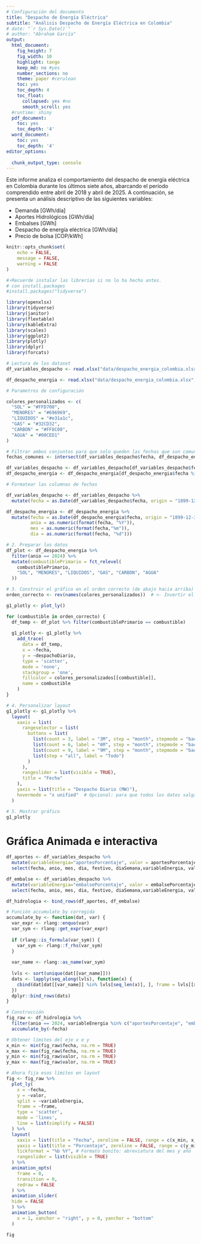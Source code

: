 ```yaml
---
# Configuración del documento
title: "Despacho de Energía Eléctrica"
subtitle: "Análisis Despacho de Energía Eléctrica en Colombia"
# date: "`r Sys.Date()`"
# author: "Abraham García"
output:
  html_document: 
    fig_height: 7
    fig_width: 10
    highlight: tango
    keep_md: no #yes
    number_sections: no
    theme: paper #cerulean
    toc: yes
    toc_depth: 4
    toc_float:
      collapsed: yes #no
      smooth_scroll: yes
  #runtime: shiny
  pdf_document:
    toc: yes
    toc_depth: '4'
  word_document:
    toc: yes
    toc_depth: '4'
editor_options:
  
  chunk_output_type: console
---
```


Este informe analiza el comportamiento del despacho de energía eléctrica en Colombia durante los últimos siete años, abarcando el período comprendido entre abril de 2018 y abril de 2025.
A continuación, se presenta un análisis descriptivo de las siguientes variables:

- Demanda [GWh/día]
- Aportes Hidrológicos [GWh/día]
- Embalses [GWh]
- Despacho de energía eléctrica [GWh/día]
- Precio de bolsa [COP/kWh]

```r
knitr::opts_chunk$set(
	echo = FALSE,
	message = FALSE,
	warning = FALSE
)

#⚡Recuerde instalar las librerias si no lo ha hecho antes.
# con install.packages
#install.packages("tidyverse")

library(openxlsx)
library(tidyverse)
library(janitor)
library(flextable)
library(kableExtra)
library(scales)
library(ggplot2)
library(plotly)
library(dplyr)
library(forcats)

# Lectura de los dataset
df_variables_despacho <- read.xlsx("data/despacho_energia_colombia.xlsx",sheet = "VariablesDespacho")

df_despacho_energia <- read.xlsx("data/despacho_energia_colombia.xlsx",sheet = "DespachoEnergia")

```

```r
# Parametros de configuración

colores_personalizados <- c(
  "SOL" = "#FFD700",
  "MENORES" = "#696969",
  "LIQUIDOS" = "#e31a1c",
  "GAS" = "#32CD32",
  "CARBON" = "#FF8C00",
  "AGUA" = "#00CED1"
)
```


```r

# Filtrar ambos conjuntos para que solo queden las fechas que son comunes a ambos dataset
fechas_comunes <- intersect(df_variables_despacho$fecha, df_despacho_energia$fecha)

df_variables_despacho <- df_variables_despacho[df_variables_despacho$fecha %in% fechas_comunes,]
df_despacho_energia <- df_despacho_energia[df_despacho_energia$fecha %in% fechas_comunes,]

# Formatear las columnas de fechas

df_variables_despacho <- df_variables_despacho %>% 
  mutate(fecha = as.Date(df_variables_despacho$fecha, origin = "1899-12-30"))

df_despacho_energia <- df_despacho_energia %>% 
  mutate(fecha = as.Date(df_despacho_energia$fecha, origin = "1899-12-30"),
         anio = as.numeric(format(fecha, "%Y")),
         mes = as.numeric(format(fecha,"%m")),
         dia = as.numeric(format(fecha, "%d")))

```


```r
# 2. Preparar los datos
df_plot <- df_despacho_energia %>%
  filter(anio == 2024) %>%
  mutate(combustiblePrimario = fct_relevel(
    combustiblePrimario,
    "SOL", "MENORES", "LIQUIDOS", "GAS", "CARBON", "AGUA"
  ))

# 3. Construir el gráfico en el orden correcto (de abajo hacia arriba)
orden_correcto <- rev(names(colores_personalizados))  # <- Invertir el orden para apilado correcto

g1_plotly <- plot_ly()

for (combustible in orden_correcto) {
  df_temp <- df_plot %>% filter(combustiblePrimario == combustible)
  
  g1_plotly <- g1_plotly %>%
    add_trace(
      data = df_temp,
      x = ~fecha,
      y = ~despachoDiario,
      type = 'scatter',
      mode = 'none',
      stackgroup = 'one',
      fillcolor = colores_personalizados[[combustible]],
      name = combustible
    )
}

# 4. Personalizar layout
g1_plotly <- g1_plotly %>%
  layout(
    xaxis = list(
      rangeselector = list(
        buttons = list(
          list(count = 3, label = "3M", step = "month", stepmode = "backward"),
          list(count = 6, label = "6M", step = "month", stepmode = "backward"),
          list(count = 9, label = "9M", step = "month", stepmode = "backward"),
          list(step = "all", label = "Todo")
        )
      ),
      rangeslider = list(visible = TRUE),
      title = "Fecha"
    ),
    yaxis = list(title = "Despacho Diario (MW)"),
    hovermode = "x unified"  # Opcional: para que todos los datos salgan alineados en el hover
  )

# 5. Mostrar gráfico
g1_plotly


```



# Gráfica Animada e interactiva
```r

df_aportes <- df_variables_despacho %>%
  mutate(variableEnergia="aportesPorcentaje", valor = aportesPorcentaje) %>% 
  select(fecha, anio, mes, dia, festivo, diaSemana,variableEnergia, valor)

df_embalse <- df_variables_despacho %>%
  mutate(variableEnergia="embalsePorcentaje", valor = embalsePorcentaje) %>% 
  select(fecha, anio, mes, dia, festivo, diaSemana,variableEnergia, valor)

df_hidrologia <- bind_rows(df_aportes, df_embalse)

# Función accumulate_by corregida
accumulate_by <- function(dat, var) {
  var_expr <- rlang::enquo(var)
  var_sym <- rlang::get_expr(var_expr)
  
  if (rlang::is_formula(var_sym)) {
    var_sym <- rlang::f_rhs(var_sym)
  }
  
  var_name <- rlang::as_name(var_sym)
  
  lvls <- sort(unique(dat[[var_name]]))
  dats <- lapply(seq_along(lvls), function(x) {
    cbind(dat[dat[[var_name]] %in% lvls[seq_len(x)], ], frame = lvls[[x]])
  })
  dplyr::bind_rows(dats)
}

# Construcción
fig_raw <- df_hidrologia %>%
  filter(anio == 2024, variableEnergia %in% c("aportesPorcentaje", "embalsePorcentaje")) %>%
  accumulate_by(~fecha)

# Obtener límites del eje x e y
x_min <- min(fig_raw$fecha, na.rm = TRUE)
x_max <- max(fig_raw$fecha, na.rm = TRUE)
y_min <- min(fig_raw$valor, na.rm = TRUE)
y_max <- max(fig_raw$valor, na.rm = TRUE)

# Ahora fija esos límites en layout
fig <- fig_raw %>%
  plot_ly(
    x = ~fecha,
    y = ~valor,
    split = ~variableEnergia,
    frame = ~frame,
    type = 'scatter',
    mode = 'lines',
    line = list(simplify = FALSE)
  ) %>%
  layout(
    xaxis = list(title = "Fecha", zeroline = FALSE, range = c(x_min, x_max)),
    yaxis = list(title = "Porcentaje", zeroline = FALSE, range = c(y_min, y_max)),
    tickformat = "%b %Y", # Formato bonito: abreviatura del mes y año
    rangeslider = list(visible = TRUE)
  ) %>%
  animation_opts(
    frame = 0,
    transition = 0,
    redraw = FALSE
  ) %>%
  animation_slider(
  hide = FALSE
  ) %>% 
  animation_button(
    x = 1, xanchor = "right", y = 0, yanchor = "bottom"
  )

fig
```

